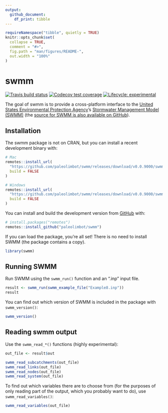 ```yaml
---
output: 
  github_document:
    df_print: tibble
---
```


<!-- README.md is generated from README.Rmd. Please edit that file -->

```r
requireNamespace("tibble", quietly = TRUE)
knitr::opts_chunk$set(
  collapse = TRUE,
  comment = "#>",
  fig.path = "man/figures/README-",
  out.width = "100%"
)
```

# swmm

<!-- badges: start -->
  [![Travis build status](https://travis-ci.org/paleolimbot/swmm.svg?branch=master)](https://travis-ci.org/paleolimbot/swmm)
[![Codecov test coverage](https://codecov.io/gh/paleolimbot/swmm/branch/master/graph/badge.svg)](https://codecov.io/gh/paleolimbot/swmm?branch=master)
[![Lifecycle: experimental](https://img.shields.io/badge/lifecycle-experimental-orange.svg)](https://www.tidyverse.org/lifecycle/#experimental)
<!-- badges: end -->

The goal of swmm is to provide a cross-platform interface to the [United States Environmental Protection Agency](https://www.epa.gov/)'s [Stormwater Management Model (SWMM)](https://www.epa.gov/water-research/storm-water-management-model-swmm) (the [source for SWMM is also available on GitHub](https://github.com/USEPA/Stormwater-Management-Model)).

## Installation

The swmm package is not on CRAN, but you can install a recent development binary with:

```r
# Mac
remotes::install_url(
  "https://github.com/paleolimbot/swmm/releases/download/v0.0.9000/swmm_0.0.0.9000.tgz", 
  build = FALSE
)

# Windows
remotes::install_url(
  "https://github.com/paleolimbot/swmm/releases/download/v0.0.9000/swmm_0.0.0.9000.zip", 
  build = FALSE
)
```

You can install and build the development version from [GitHub](https://github.com/) with:

``` r
# install.packages("remotes")
remotes::install_github("paleolimbot/swmm")
```

If you can load the package, you're all set! There is no need to install SWMM (the package contains a copy).

```r
library(swmm)
```

## Running SWMM

Run SWMM using the `swmm_run()` function and an ".inp" input file.

```r
result <- swmm_run(swmm_example_file("Example8.inp"))
result
```

You can find out which version of SWMM is included in the package with `swmm_version()`:

```r
swmm_version()
```

## Reading swmm output

Use the `swmm_read_*()` functions (highly experimental):

```r
out_file <- result$out

swmm_read_subcatchments(out_file)
swmm_read_links(out_file)
swmm_read_nodes(out_file)
swmm_read_system(out_file)
```

To find out which variables there are to choose from (for the purposes of only reading part of the output, which you probably want to do), use `swmm_read_variables()`:

```r
swmm_read_variables(out_file)
```
